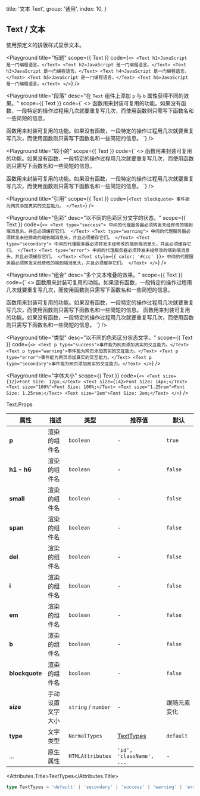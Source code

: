 
  title: '文本 Text',
  group: '通用',
  index: 10,
}

## Text / 文本

使用预定义的排版样式显示文本。

<Playground
  title="标题"
  scope={{ Text }}
  code={`
<>
  <Text h1>JavaScript 是一门编程语言。</Text>
  <Text h2>JavaScript 是一门编程语言。</Text>
  <Text h3>JavaScript 是一门编程语言。</Text>
  <Text h4>JavaScript 是一门编程语言。</Text>
  <Text h5>JavaScript 是一门编程语言。</Text>
  <Text h6>JavaScript 是一门编程语言。</Text>
</>
`}
/>

<Playground
  title="段落"
  desc="在 `Text` 组件上添加 `p` 与 `b` 属性获得不同的效果。"
  scope={{ Text }}
  code={`
<>
  <Text p>
  函数用来封装可复用的功能。如果没有函数，一段特定的操作过程用几次就要重复写几次，而使用函数则只需写下函数名和一些简短的信息。
  </Text>

  <Text p b>
  函数用来封装可复用的功能。如果没有函数，一段特定的操作过程用几次就要重复写几次，而使用函数则只需写下函数名和一些简短的信息。
  </Text>
</>
`} />

<Playground
  title="较小的"
  scope={{ Text }}
  code={`
<>
  <Text small>
  函数用来封装可复用的功能。如果没有函数，一段特定的操作过程用几次就要重复写几次，而使用函数则只需写下函数名和一些简短的信息。
  </Text>

  <Text small i>
  函数用来封装可复用的功能。如果没有函数，一段特定的操作过程用几次就要重复写几次，而使用函数则只需写下函数名和一些简短的信息。
  </Text>
</>
`} />

<Playground
  title="引用"
  scope={{ Text }}
  code={`
<Text blockquote>
  事件能为网页添加真实的交互能力。
</Text>
`}
/>

<Playground
  title="色彩"
  desc="以不同的色彩区分文字的状态。"
  scope={{ Text }}
  code={`
<>
  <Text type="success">
    中间的代理服务器必须转发未经修改的端到端消息头，并且必须缓存它们。
  </Text>
  <Text type="warning">
    中间的代理服务器必须转发未经修改的端到端消息头，并且必须缓存它们。
  </Text>
  <Text type="secondary">
    中间的代理服务器必须转发未经修改的端到端消息头，并且必须缓存它们。
  </Text>
  <Text type="error">
    中间的代理服务器必须转发未经修改的端到端消息头，并且必须缓存它们。
  </Text>
  <Text style={{ color: '#ccc' }}>
    中间的代理服务器必须转发未经修改的端到端消息头，并且必须缓存它们。
  </Text>
</>
`}
/>

<Playground
  title="组合"
  desc="多个文本堆叠的效果。"
  scope={{ Text }}
  code={`
<>
  <Text p>
  函数用来封装可复用的功能。如果没有函数，一段特定的操作过程用几次就要重复写几次，而使用函数则只需写下函数名和一些简短的信息。
  </Text>

  <Text>
    <Text small del>函数用来封装可复用的功能。如果没有函数，一段特定的操作过程用几次就要重复写几次，而使用函数则只需写下函数名和一些简短的信息。</Text>
    <Text small b>函数用来封装可复用的功能。如果没有函数，一段特定的操作过程用几次就要重复写几次，而使用函数则只需写下函数名和一些简短的信息。</Text>
  </Text>
</>
`} />

<Playground
  title="类型"
  desc="以不同的色彩区分状态文字。"
  scope={{ Text }}
  code={`
<>
  <Text p type="success">事件能为网页添加真实的交互能力。</Text>
  <Text p type="warning">事件能为网页添加真实的交互能力。</Text>
  <Text p type="error">事件能为网页添加真实的交互能力。</Text>
  <Text p type="secondary">事件能为网页添加真实的交互能力。</Text>
</>
`}
/>

<Playground
  title="字体大小"
  scope={{ Text }}
  code={`
<>
  <Text size={12}>Font Size: 12px;</Text>
  <Text size={14}>Font Size: 14px;</Text>
  <Text size="100%">Font Size: 100%;</Text>
  <Text size="1.25rem">Font Size: 1.25rem;</Text>
  <Text size="2em">Font Size: 2em;</Text>
</>
`}
/>

<Attributes edit="/pages/zh-cn/components/text.mdx">
<Attributes.Title>Text.Props</Attributes.Title>

| 属性           | 描述             | 类型                | 推荐值                   | 默认         |
| -------------- | ---------------- | ------------------- | ------------------------ | ------------ |
| **p**          | 渲染的组件名     | `boolean`           | -                        | `true`       |
| **h1 - h6**    | 渲染的组件名     | `boolean`           | -                        | `false`      |
| **small**      | 渲染的组件名     | `boolean`           | -                        | `false`      |
| **span**       | 渲染的组件名     | `boolean`           | -                        | `false`      |
| **del**        | 渲染的组件名     | `boolean`           | -                        | `false`      |
| **i**          | 渲染的组件名     | `boolean`           | -                        | `false`      |
| **em**         | 渲染的组件名     | `boolean`           | -                        | `false`      |
| **b**          | 渲染的组件名     | `boolean`           | -                        | `false`      |
| **blockquote** | 渲染的组件名     | `boolean`           | -                        | `false`      |
| **size**       | 手动设置文字大小 | `string` / `number` | -                        | 跟随元素变化 |
| **type**       | 文字类型         | `NormalTypes`       | [TextTypes](#texttypes)  | `default`    |
| ...            | 原生属性         | `HTMLAttributes`    | `'id', 'className', ...` | -            |

<Attributes.Title>TextTypes</Attributes.Title>

```ts
type TextTypes = 'default' | 'secondary' | 'success' | 'warning' | 'error'
```

</Attributes>

